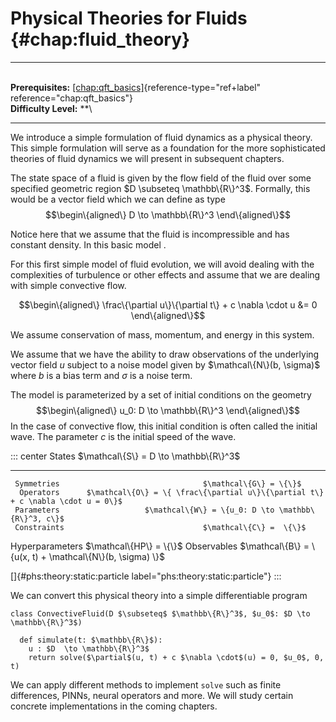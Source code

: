 # Physical Theories for Fluids \{#chap:fluid_theory\}

------------------------------------------------------------------------

\
**Prerequisites:**
[\[chap:qft_basics\]](#chap:qft_basics)\{reference-type="ref+label"
reference="chap:qft_basics"\}\
**Difficulty Level:** \*\*\

------------------------------------------------------------------------

We introduce a simple formulation of fluid dynamics as a physical
theory. This simple formulation will serve as a foundation for the more
sophisticated theories of fluid dynamics we will present in subsequent
chapters.

The state space of a fluid is given by the flow field of the fluid over
some specified geometric region $D \subseteq \mathbb\{R\}^3$. Formally,
this would be a vector field which we can define as type
$$\begin\{aligned\}
    D \to \mathbb\{R\}^3
\end\{aligned\}$$

Notice here that we assume that the fluid is incompressible and has
constant density. In this basic model .

For this first simple model of fluid evolution, we will avoid dealing
with the complexities of turbulence or other effects and assume that we
are dealing with simple convective flow.

$$\begin\{aligned\}
    \frac\{\partial u\}\{\partial t\} + c \nabla \cdot u &= 0
\end\{aligned\}$$

We assume conservation of mass, momentum, and energy in this system.

We assume that we have the ability to draw observations of the
underlying vector field $u$ subject to a noise model given by
$\mathcal\{N\}(b, \sigma)$ where $b$ is a bias term and $\sigma$ is a
noise term.

The model is parameterized by a set of initial conditions on the
geometry $$\begin\{aligned\}
    u_0: D \to \mathbb\{R\}^3
\end\{aligned\}$$ In the case of convective flow, this initial condition
is often called the initial wave. The parameter $c$ is the initial speed
of the wave.

::: center
       States                           $\mathcal\{S\} = D \to \mathbb\{R\}^3$
  ----------------- ---------------------------------------------------------------------------
     Symmetries                                $\mathcal\{G\} = \{\}$
      Operators      $\mathcal\{O\} = \{ \frac\{\partial u\}\{\partial t\} + c \nabla \cdot u = 0\}$
     Parameters                   $\mathcal\{W\} = \{u_0: D \to \mathbb\{R\}^3, c\}$
     Constraints                               $\mathcal\{C\} =  \{\}$
   Hyperparameters                             $\mathcal\{HP\} = \{\}$
     Observables               $\mathcal\{B\} = \{u(x, t) + \mathcal\{N\}(b, \sigma) \}$

[]\{#phs:theory:static:particle label="phs:theory:static:particle"\}
:::

We can convert this physical theory into a simple differentiable program

``` \{.python language="python"\}
class ConvectiveFluid(D $\subseteq$ $\mathbb\{R\}^3$, $u_0$: $D \to \mathbb\{R\}^3$)

  def simulate(t: $\mathbb\{R\}$):
    u : $D  \to \mathbb\{R\}^3$
    return solve($\partial$(u, t) + c $\nabla \cdot$(u) = 0, $u_0$, 0, t)
```

We can apply different methods to implement `solve` such as finite
differences, PINNs, neural operators and more. We will study certain
concrete implementations in the coming chapters.
